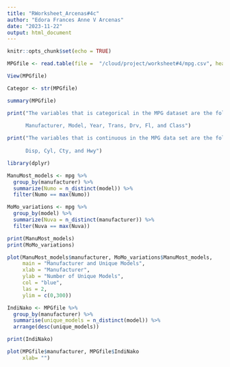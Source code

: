 ```yaml
---
title: "RWorksheet_Arcenas#4c"
author: "Edora Frances Anne V Arcenas"
date: "2023-11-22"
output: html_document
---
```


```r
knitr::opts_chunk$set(echo = TRUE)
```

```r
MPGfile <- read.table(file =  "/cloud/project/worksheet#4/mpg.csv", header = TRUE, sep = ",")

View(MPGfile)

Categor <- str(MPGfile)

summary(MPGfile)

print("The variables that is categorical in the MPG dataset are the following:
      
      Manufacturer, Model, Year, Trans, Drv, Fl, and Class")

print("The variables that is continuous in the MPG data set are the following:
      
      Disp, Cyl, Cty, and Hwy")


```

```r
library(dplyr)

ManuMost_models <- mpg %>%
  group_by(manufacturer) %>%
  summarize(Numo = n_distinct(model)) %>%
  filter(Numo == max(Numo))

MoMo_variations <- mpg %>%
  group_by(model) %>%
  summarize(Nuva = n_distinct(manufacturer)) %>%
  filter(Nuva == max(Nuva))

print(ManuMost_models)
print(MoMo_variations)

plot(ManuMost_models$manufacturer, MoMo_variations$ManuMost_models,
     main = "Manufacturer and Unique Models",
     xlab = "Manufacturer",
     ylab = "Number of Unique Models",
     col = "blue",
     las = 2,
     ylim = c(0,300))
```

```r
IndiNako <- MPGfile %>%
  group_by(manufacturer) %>%
  summarise(unique_models = n_distinct(model)) %>%
  arrange(desc(unique_models))

print(IndiNako)

plot(MPGfile$manufacturer, MPGfile$IndiNako
     xlab= "")
```

```r

```

```r

```

```r

```

```r

```